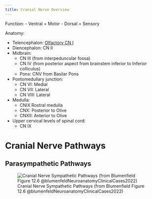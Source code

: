 ```yaml
---
title: Cranial Nerve Overview
---
```


Function:
- Ventral = Motor
- Dorsal = Sensory

Anatomy:

- Telencephalon: [Olfactory CN I]({{< var ref-cn1.path >}})
- Diencephalon: CN II
- Midbrain:
    - CN III (from interpeduncular fossa)
    - CN IV (from posterior aspect from brainstem inferior to Inferior colliculus)
    - Pons: CNV from Basilar Pons
- Pontomedullary junction:
    - CN VI: Medial
    - CN VII: Lateral
    - CN VIII: Lateral
- Medulla:
    - CNIX Rostral medulla
    - CNX: Posterior to Olive
    - CNXII: Anterior to Olive
- Upper cervical levels of spinal cord:
    - CN IX




# Cranial Nerve Pathways

## Parasympathetic Pathways

![Cranial Nerve Sympathetic Pathways (from Blumenfield Figure 12.6 @blumenfeldNeuroanatomyClinicalCases2022)](/Alchemy Archive/Neuro/Neuroanatomy/Cranial Nerves/images/fig12.6 cranial nerve parasympathetic pathways blumenfield2022.png)